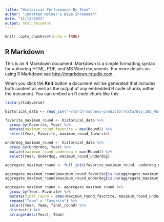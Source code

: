 ```yaml
---
title: "Historical Performance By Team"
author: "Jonathan Molner & Diya Shreenath"
date: "11/13/2023"
output: html_document
---
```


```r
knitr::opts_chunk$set(echo = TRUE)
```

## R Markdown

This is an R Markdown document. Markdown is a simple formatting syntax for authoring HTML, PDF, and MS Word documents. For more details on using R Markdown see <http://rmarkdown.rstudio.com>.

When you click the **Knit** button a document will be generated that includes both content as well as the output of any embedded R code chunks within the document. You can embed an R code chunk like this:

```r
library(tidyverse)
```

```r
historical_data <- read_csv("~/march-madness-predictor/data/Bio_185_March_Madness_Data.csv")
```

```r
favorite_maximum_round <- historical_data %>%
  group_by(Favorite, Year) %>%
  mutate(maximum_round_favorite = max(Round)) %>%
  select(Year, Favorite, maximum_round_favorite)
```

```r
underdog_maximum_round <- historical_data %>%
  group_by(Underdog, Year) %>%
  mutate(maximum_round_underdog = max(Round)) %>%
  select(Year, Underdog, maximum_round_underdog)
```

```r
aggregate_maximum_round <- full_join(favorite_maximum_round, underdog_maximum_round, by = c("Year" = "Year", "Favorite" = "Underdog"))
```

```r
aggregate_maximum_round$maximum_round_favorite[is.na(aggregate_maximum_round$maximum_round_favorite)] <- 0
aggregate_maximum_round$maximum_round_underdog[is.na(aggregate_maximum_round$maximum_round_underdog)] <- 0
```


```r
aggregate_maximum_round <- aggregate_maximum_round %>%
  group_by(Year, Favorite) %>%
  mutate(final_round = pmax(maximum_round_favorite, maximum_round_underdog)) %>%
  rename("Team" = "Favorite") %>%
  select(Year, Team, final_round) %>%
  distinct() %>%
  arrange(desc(Year), Team)
```
